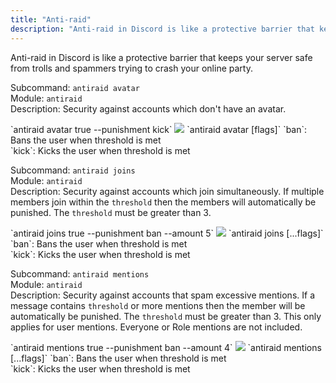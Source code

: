 ```yaml
---
title: "Anti-raid"
description: "Anti-raid in Discord is like a protective barrier that keeps your server safe from trolls and spammers trying to crash your online party."
---
```



Anti-raid in Discord is like a protective barrier that keeps your server safe from trolls and spammers trying to crash your online party.

Subcommand: `antiraid avatar` <br /> Module: `antiraid` <br /> Description: Security against accounts which don't have an avatar.

<div id="avatar"/>
<Tabs>
  <Tab title="Example">
  `antiraid avatar true --punishment kick`
  <Frame caption="Enabling antiraid avatar and setting flags">
  <img src="/images/security/1.gif" />
  </Frame>
  </Tab>
  <Tab title="Syntax">`antiraid avatar <status> [flags]`</Tab>
  <Tab title="Punishment Types">
    `ban`: Bans the user when threshold is met <br />
    `kick`: Kicks the user when threshold is met 
  </Tab>
</Tabs>

<br />

Subcommand: `antiraid joins` <br /> Module: `antiraid` <br /> Description: Security against accounts which join simultaneously. If multiple members join within the `threshold` then the members will automatically be punished. The `threshold` must be greater than 3.

<div id="joins"/>
<Tabs>
  <Tab title="Example">
  `antiraid joins true --punishment ban --amount 5`
  <Frame caption="Enabling antiraid joins and setting flags">
  <img src="/images/security/2.gif" />
  </Frame>
  </Tab>
  <Tab title="Syntax">`antiraid joins <status> [...flags]`</Tab>
  <Tab title="Punishment Types">
    `ban`: Bans the user when threshold is met <br />
    `kick`: Kicks the user when threshold is met 
  </Tab>
</Tabs>

<br />

Subcommand: `antiraid mentions` <br /> Module: `antiraid` <br /> Description: Security against accounts that spam excessive mentions. If a message contains `threshold` or more mentions then the member will be automatically be punished. The `threshold` must be greater than 3. This only applies for user mentions. Everyone or Role mentions are not included.

<div id="mentions"/>
<Tabs>
  <Tab title="Example">
  `antiraid mentions true --punishment ban --amount 4`
  <Frame caption="Enabling antiraid mentions and setting flags">
  <img src="/images/security/3.gif" />
  </Frame>
  </Tab>
  <Tab title="Syntax">`antiraid mentions <status> [...flags]`</Tab>
  <Tab title="Punishment Types">
    `ban`: Bans the user when threshold is met <br />
    `kick`: Kicks the user when threshold is met 
  </Tab>
</Tabs>

